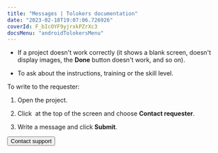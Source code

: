 ```yaml
---
title: "Messages | Tolokers documentation"
date: "2023-02-18T19:07:06.726926"
coverId: F_bIcOYF9yjrxkPZrXc3
docsMenu: "androidTolokersMenu"
---
```



<MessagesContent/>

- If a project doesn't work correctly (it shows a blank screen, doesn't display images, the **Done** button doesn't work, and so on).

- To ask about the instructions, training or the skill level.

To write to the requester:

1. Open the project.

1. Click <img src="https://tlkfrontprod.azureedge.net/portal-production/static/uploaded/images/1676733319521/1676733319521_original_svg.svg" alt="" /> at the top of the screen and choose **Contact requester**.

1. Write a message and click **Submit**.

<Button view="defaultInverse" size="l" type="link" url="../troubleshooting/support?form-source=messages">Contact support</Button>
